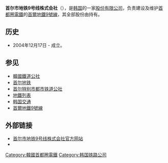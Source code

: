 {{NoteTA|G1=Railway|G2=Transport
|1=zh-hans:运营;zh-hant:營運;zh-tw:營運;zh-hk:營運;
}}
{{About|企業|路線|首爾地鐵9號線}}
{{Infobox company
| name = 首爾市地鐵9號線株式會社
| name_en = Seoul Metro Line9 Corporation
| native_name = 서울시메트로9호선 주식회사
| native_name_lang = ko
| logo = Seoul Metro Line9 Corporation logo.svg
| image = SeoulMetroLine9Corp-HQ.jpg
| image_caption = 首爾市地鐵9號線公司總部
| company_type = [[股份有限公司|股份有限公司]]（未上市）
| foundation = 2004年12月20日
| parent = {{link-ko|NH農協金融控股|NH농협금융지주}}
| location = {{KOR}}[[首爾特別市|首爾特別市]][[江西區_(首爾特別市)|江西區]]{{link-ko|開花洞路|개화동로}}8街38號5F
| key_people = 
| industry = [[城市軌道交通|城市軌道交通]]
| major_shareholder = {{link-ko|NH農協銀行|NH농협은행}}（100%持股）
| assets = [[韓圓|₩]] 657,908,721,441（2016.12）
| num_employees = 662
| num_employees_year = 2019
| homepage = [http://www.metro9.co.kr metro9.co.kr]
}}
{{Infobox Korean name
| hangul = 서울시메트로9호선 주식회사
| hanja = 서울市메트로9號線 株式會社
| rr = Seoulsi Meteuro 9 Hoseon Jusikhoesa
| mr = Sŏulsi Met'ŭro 9 Hosŏn Chusikhoesa
}}

'''首尔市地铁9号线株式会社'''（{{kor|諺=서울시메트로9호선 주식회사|漢=서울市메트로9號線 株式會社|羅=Seoul si Meteuro gu hoseon jusik hoesa|f=y}}），是[[大韩民国|韩国]]的一家[[股份有限公司|股份有限公司]]，负责建设及维护[[首都圈電鐵|首都圈電鐵]]的[[首爾地鐵9號線|首爾地鐵9號線]]，其全部股份由{{link-ko|NH農協銀行|NH농협은행}}持有。

==历史==
*2004年12月17日 - 成立。

== 参见==
* [[韓國鐵道公社|韓國鐵道公社]]
* [[首尔地铁|首尔地铁]]
* [[首尔特别市都市铁道公社|首尔特别市都市铁道公社]]
* [[地鐵列表|地鐵列表]]
* [[韩国交通|韩国交通]]
* [[首爾地鐵9號線|首爾地鐵9號線]]

== 外部链接 ==
*[http://www.metro9.co.kr 首尔市地铁9号线株式会社官方网站] {{Wayback|url=http://www.metro9.co.kr/ |date=20110709205244 }}{{ko}}{{en}}
*{{facebook|seoulmetroline9}}
{{大韓民國鐵道企業}}
[[Category:韓國首都圈電鐵|Category:韓國首都圈電鐵]]
[[Category:韩国铁路公司|Category:韩国铁路公司]]